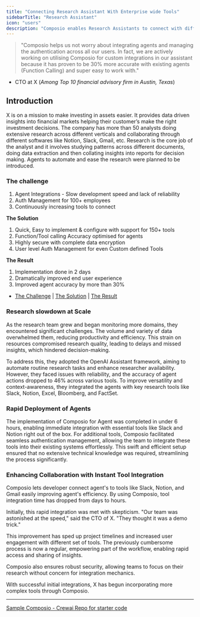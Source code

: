 ```yaml
---
title: "Connecting Research Assistant With Enterprise wide Tools"
sidebarTitle: "Research Assistant"
icon: "users"
description: "Composio enables Research Assistants to connect with different Tools 10x faster and 30% more accurately"
---
```



> "Composio helps us not worry about integrating agents
> and managing the authentication across all our users. In fact, we are actively
> working on utilising Composio for custom integrations in our
> assistant because it has proven to be 30% more accurate with existing agents (Function Calling) and super easy to work with."
- CTO at X (*Among Top 10 financial advisory firm in Austin, Texas*)

## **Introduction** 

X is on a mission to make investing in assets easier. 
It provides data driven insights into financial markets helping their customer’s make the right investment decisions. 
The company has more than 50 analysts doing extensive research across different verticals and collaborating through different softwares like Notion, Slack, Gmail, etc. 
Research is the core job of the analyst and it involves studying patterns across different documents, 
doing data extraction and then collating insights into reports for decision making. 
Agents to automate and ease the research were planned to be introduced.

### **The challenge**

1. Agent Integrations - Slow development speed and lack of reliability  
2. Auth Management for 100+ employees  
3. Continuously increasing tools to connect

**The Solution**

1. Quick, Easy to implement & configure with support for 150+ tools
2. Function/Tool calling Accuracy optimised for agents 
3. Highly secure with complete data encryption
4. User level Auth Management for even Custom defined Tools

**The Result**

1. Implementation done in 2 days
2. Dramatically improved end user experience 
3. Improved agent accuracy by more than 30%

- [The Challenge](#research-slowdown-at-scale) | [The Solution](#rapid-deployment-of-agents) | [The Result](#enhancing-collaboration-with-instant-tool-integration)

### Research slowdown at Scale

As the research team grew and began monitoring more domains, they encountered significant challenges. The volume and variety of data overwhelmed them, reducing productivity and efficiency. This strain on resources compromised research quality, leading to delays and missed insights, which hindered decision-making.

To address this, they adopted the OpenAI Assistant framework, aiming to automate routine research tasks and enhance researcher availability. However, they faced issues with reliability, and the accuracy of agent actions dropped to 46% across various tools. To improve versatility and context-awareness, they integrated the agents with key research tools like Slack, Notion, Excel, Bloomberg, and FactSet.

### Rapid Deployment of Agents

The implementation of Composio for Agent was completed in under 6 hours, enabling immediate integration with essential tools like Slack and Notion right out of the box. For additional tools, Composio facilitated seamless authentication management, allowing the team to integrate these tools into their existing systems effortlessly. This swift and efficient setup ensured that no extensive technical knowledge was required, streamlining the process significantly.

### Enhancing Collaboration with Instant Tool Integration

Composio lets developer connect agent's to tools like Slack, Notion, and Gmail easily improving agent's efficiency. By using Composio, tool integration time has dropped from days to hours.

Initially, this rapid integration was met with skepticism. "Our team was astonished at the speed," said the CTO of X. "They thought it was a demo trick."

This improvement has sped up project timelines and increased user engagement with different set of tools. The previously cumbersome process is now a regular, empowering part of the workflow, enabling rapid access and sharing of insights.

Composio also ensures robust security, allowing teams to focus on their research without concern for integration mechanics.

With successful initial integrations, X has begun incorporating more complex tools through Composio. 

---------------------

[Sample Composio - Crewai Repo for starter code](https://github.com/SamparkAI/composio-crewai-sample)
